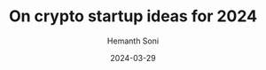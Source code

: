 ---
title: "On crypto startup ideas for 2024"
date: "2024-03-29"
author: "Hemanth Soni"
status: "draft"
meta: ""
tldr: ""
category: "blog"
---
